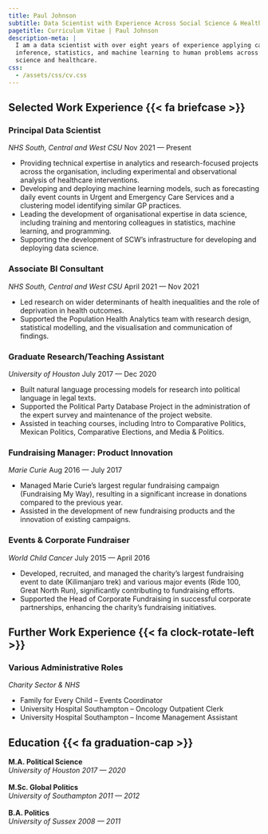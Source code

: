 ```yaml
---
title: Paul Johnson
subtitle: Data Scientist with Experience Across Social Science & Healthcare
pagetitle: Curriculum Vitae | Paul Johnson
description-meta: |
  I am a data scientist with over eight years of experience applying causal
  inference, statistics, and machine learning to human problems across social
  science and healthcare.
css:
  - /assets/css/cv.css
---
```


## Selected Work Experience  {{< fa briefcase >}}

### Principal Data Scientist

_NHS South, Central and West CSU_ [Nov 2021 --- Present]{.cvdate}

- Providing technical expertise in analytics and research-focused projects across the organisation, including experimental and observational analysis of healthcare interventions.
- Developing and deploying machine learning models, such as forecasting daily event counts in Urgent and Emergency Care Services and a clustering model identifying similar GP practices.
- Leading the development of organisational expertise in data science, including training and mentoring colleagues in statistics, machine learning, and programming.
- Supporting the development of SCW's infrastructure for developing and deploying data science.

### Associate BI Consultant

_NHS South, Central and West CSU_ [April 2021 --- Nov 2021]{.cvdate}

- Led research on wider determinants of health inequalities and the role of deprivation in health outcomes.
- Supported the Population Health Analytics team with research design, statistical modelling, and the visualisation and communication of findings.

### Graduate Research/Teaching Assistant

_University of Houston_ [July 2017 --- Dec 2020]{.cvdate}

- Built natural language processing models for research into political language in legal texts.
- Supported the Political Party Database Project in the administration of the expert survey and maintenance of the project website.
- Assisted in teaching courses, including Intro to Comparative Politics, Mexican Politics, Comparative Elections, and Media & Politics.

### Fundraising Manager: Product Innovation

_Marie Curie_ [Aug 2016 --- July 2017]{.cvdate}

- Managed Marie Curie’s largest regular fundraising campaign (Fundraising My Way), resulting in a significant increase in donations compared to the previous year.
- Assisted in the development of new fundraising products and the innovation of existing campaigns.

### Events & Corporate Fundraiser

_World Child Cancer_ [July 2015 --- April 2016]{.cvdate}

- Developed, recruited, and managed the charity’s largest fundraising event to date (Kilimanjaro trek) and various major events (Ride 100, Great North Run), significantly contributing to fundraising efforts.
- Supported the Head of Corporate Fundraising in successful corporate partnerships, enhancing the charity's fundraising initiatives.

## Further Work Experience  {{< fa clock-rotate-left >}}

### Various Administrative Roles

_Charity Sector & NHS_

- Family for Every Child – Events Coordinator
- University Hospital Southampton – Oncology Outpatient Clerk
- University Hospital Southampton – Income Management Assistant

## Education  {{< fa graduation-cap >}}

**M.A. Political Science**
\
*University of Houston* [*2017 --- 2020*]{.cvdate}
\
\
**M.Sc. Global Politics**
\
*University of Southampton* [*2011 --- 2012*]{.cvdate}
\
\
**B.A. Politics**
\
*University of Sussex* [*2008 --- 2011*]{.cvdate}
\
